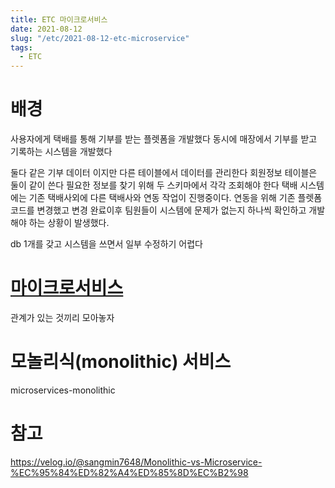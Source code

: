 ```yaml
---
title: ETC 마이크로서비스
date: 2021-08-12
slug: "/etc/2021-08-12-etc-microservice"
tags:
  - ETC
---
```


# 배경

사용자에게 택배를 통해 기부를 받는 플렛폼을 개발했다
동시에
매장에서 기부를 받고 기록하는 시스템을 개발했다

둘다 같은 기부 데이터 이지만 다른 테이블에서 데이터를 관리한다
회원정보 테이블은 둘이 같이 쓴다
필요한 정보를 찾기 위해 두 스키마에서 각각 조회해야 한다
택배 시스템에는 기존 택배사외에 다른 택배사와 연동 작업이 진행중이다.
연동을 위해 기존 플렛폼코드를 변경했고
변경 완료이후 팀원들이 시스템에 문제가 없는지 하나씩 확인하고 개발해야 하는 상황이 발생했다.

db 1개를 갖고 시스템을 쓰면서 일부 수정하기 어렵다


# [마이크로서비스](https://www.redhat.com/ko/topics/microservices/what-are-microservices)

관계가 있는 것끼리 모아놓자

# 모놀리식(monolithic) 서비스
microservices-monolithic

# 참고
https://velog.io/@sangmin7648/Monolithic-vs-Microservice-%EC%95%84%ED%82%A4%ED%85%8D%EC%B2%98